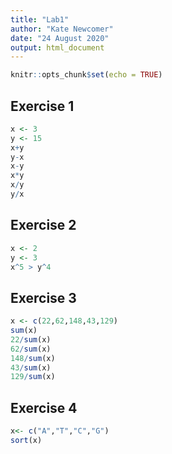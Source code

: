 ---
title: "Lab1"
author: "Kate Newcomer"
date: "24 August 2020"
output: html_document
---

```{r setup, include=FALSE}
knitr::opts_chunk$set(echo = TRUE)
```

## Exercise 1
```{r ex1}
x <- 3
y <- 15
x+y
y-x
x-y
x*y
x/y
y/x
```
## Exercise 2
```{r ex2}
x <- 2
y <- 3
x^5 > y^4
```

## Exercise 3
```{r ex3}
x <- c(22,62,148,43,129)
sum(x)
22/sum(x)
62/sum(x)
148/sum(x)
43/sum(x)
129/sum(x)
```

## Exercise 4
```{r ex4}
x<- c("A","T","C","G")
sort(x)
```

